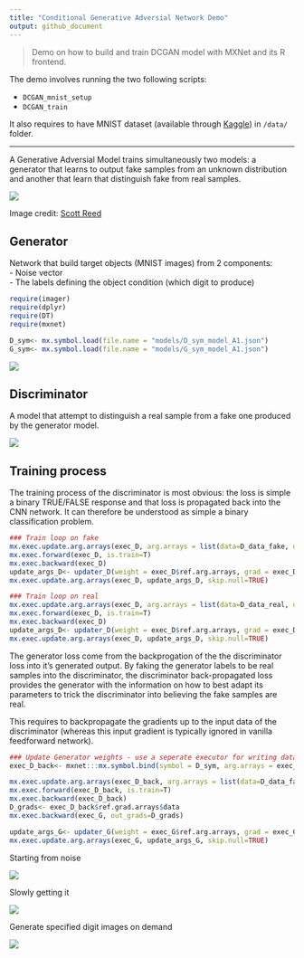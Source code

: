 ```yaml
---
title: "Conditional Generative Adversial Network Demo"
output: github_document
---
```


> Demo on how to build and train DCGAN model with MXNet and its R frontend.  

The demo involves running the two following scripts: 

- `DCGAN_mnist_setup`
- `DCGAN_train`

It also requires to have MNIST dataset (available through [Kaggle](https://www.kaggle.com/c/digit-recognizer/data)) in `/data/` folder. 

*** 

A Generative Adversial Model trains simultaneously two models: a generator that learns to output fake samples from an unknown distribution and another that learn that distinguish fake from real samples. 

![](www/dcgan_network.jpg)

Image credit: [Scott Reed](https://github.com/reedscot/icml2016)

## Generator 

Network that build target objects (MNIST images) from 2 components:  
- Noise vector  
- The labels defining the object condition (which digit to produce)


```r
require(imager)
require(dplyr)
require(DT)
require(mxnet)
```

```r

D_sym<- mx.symbol.load(file.name = "models/D_sym_model_A1.json")
G_sym<- mx.symbol.load(file.name = "models/G_sym_model_A1.json")

```

![](www/Generator.png)

## Discriminator

A model that attempt to distinguish a real sample from a fake one produced by the generator model. 

![](www/Discriminator.png)

## Training process

The training process of the discriminator is most obvious: the loss is simple a binary TRUE/FALSE response and that loss is propagated back into the CNN network. It can therefore be understood as simple a binary classification problem. 

```r
### Train loop on fake
mx.exec.update.arg.arrays(exec_D, arg.arrays = list(data=D_data_fake, digit=D_digit_fake, label=mx.nd.array(rep(0, batch_size))), match.name=TRUE)
mx.exec.forward(exec_D, is.train=T)
mx.exec.backward(exec_D)
update_args_D<- updater_D(weight = exec_D$ref.arg.arrays, grad = exec_D$ref.grad.arrays)
mx.exec.update.arg.arrays(exec_D, update_args_D, skip.null=TRUE)

### Train loop on real
mx.exec.update.arg.arrays(exec_D, arg.arrays = list(data=D_data_real, digit=D_digit_real, label=mx.nd.array(rep(1, batch_size))), match.name=TRUE)
mx.exec.forward(exec_D, is.train=T)
mx.exec.backward(exec_D)
update_args_D<- updater_D(weight = exec_D$ref.arg.arrays, grad = exec_D$ref.grad.arrays)
mx.exec.update.arg.arrays(exec_D, update_args_D, skip.null=TRUE)
```

The generator loss come from the backprogation of the the discriminator loss into it's generated output. By faking the generator labels to be real samples into the discriminator, the discriminator back-propagated loss provides the generator with the information on how to best adapt its parameters to trick the discriminator into believing the fake samples are real. 

This requires to backpropagate the gradients up to the input data of the discriminator (whereas this input gradient is typically ignored in vanilla feedforward network). 

```r
### Update Generator weights - use a seperate executor for writing data gradients
exec_D_back<- mxnet:::mx.symbol.bind(symbol = D_sym, arg.arrays = exec_D$arg.arrays, aux.arrays = exec_D$aux.arrays, grad.reqs = rep("write", length(exec_D$arg.arrays)), ctx = devices)

mx.exec.update.arg.arrays(exec_D_back, arg.arrays = list(data=D_data_fake, digit=D_digit_fake, label=mx.nd.array(rep(1, batch_size))), match.name=TRUE)
mx.exec.forward(exec_D_back, is.train=T)
mx.exec.backward(exec_D_back)
D_grads<- exec_D_back$ref.grad.arrays$data
mx.exec.backward(exec_G, out_grads=D_grads)

update_args_G<- updater_G(weight = exec_G$ref.arg.arrays, grad = exec_G$ref.grad.arrays)
mx.exec.update.arg.arrays(exec_G, update_args_G, skip.null=TRUE)
```


Starting from noise

![](www/CGAN_iter_1.png)

Slowly getting it

![](www/CGAN_iter_200.png)

Generate specified digit images on demand

![](www/CGAN_iter_2400.png)

